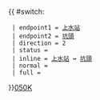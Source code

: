 {{ #switch: {{{format|}}}
  | endpoint1 = [[上水巴士總站|上水站]]
  | endpoint2 = [[坑頭]]
  | direction = 2
  | status = 
  | inline = [[上水巴士總站|上水站]] ↔ [[坑頭]]
  | normal =
  | full =
}}<noinclude>[[category:新界專線小巴路線模板|050K]]</noinclude>